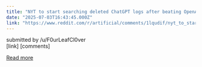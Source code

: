 ```yaml
---
title: "NYT to start searching deleted ChatGPT logs after beating OpenAI in court"
date: "2025-07-03T16:43:45.000Z"
link: "https://www.reddit.com/r/artificial/comments/1lqudif/nyt_to_start_searching_deleted_chatgpt_logs_after/"
---
```


submitted by    /u/F0urLeafCl0ver  
 [link]   [comments]

[Read more](https://www.reddit.com/r/artificial/comments/1lqudif/nyt_to_start_searching_deleted_chatgpt_logs_after/)
